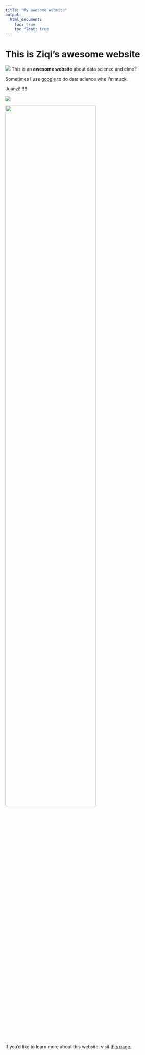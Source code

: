 ```yaml
---
title: "My awesome website"
output: 
  html_document:
    toc: true
    toc_float: true
---
```


# This is Ziqi's awesome website

![](https://media.giphy.com/media/drXGoW1iudhKw/giphy.gif)
This is an **awesome website** about data science and elmo?

Sometimes I use [google](https://www.google.com/) to do data science whe I'm stuck.

Juanzi!!!!!!

![](images/juan.jpg)

<img src="images/juan.jpg" style="width:75%">


If you'd like to learn more about this website, visit [this page](about.html).







